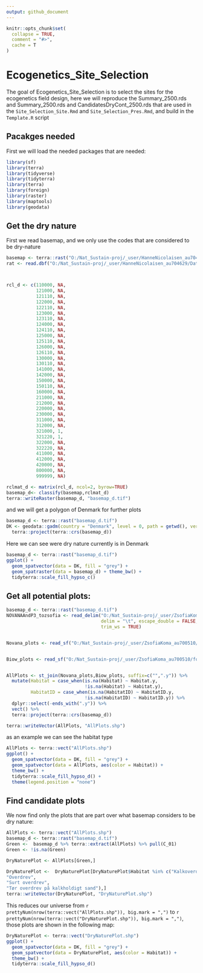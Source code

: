 ```yaml
---
output: github_document
---
```


<!-- README.md is generated from README.Rmd. Please edit that file -->

```r
knitr::opts_chunk$set(
  collapse = TRUE,
  comment = "#>",
  cache = T
)
```

# Ecogenetics_Site_Selection

<!-- badges: start -->
<!-- badges: end -->

The goal of Ecogenetics_Site_Selection is to select the sites for the ecogenetics field design, here we will reproduce the Summary_2500.rds and Summary_2500.rds and CandidatesDryCont_2500.rds that are used in the `Site_Selection_Site.Rmd` and `Site_Selection_Pres.Rmd`, and build in the `Template.R` script 


## Pacakges needed


First we will load the needed packages that are needed:

```r
library(sf)
library(terra)
library(tidyverse)
library(tidyterra)
library(terra)
library(foreign)
library(raster)
library(maptools)
library(geodata)
```



## Get the dry nature

First we read basemap, and we only use the codes that are considered to be dry-nature

```r
basemap <- terra::rast("O:/Nat_Sustain-proj/_user/HanneNicolaisen_au704629/Data/Land_cover_maps/Basemap/Basemap03_public_geotiff/basemap03_2011_2016_2018/lu_agg_2018.tif")
rat <- read.dbf("O:/Nat_Sustain-proj/_user/HanneNicolaisen_au704629/Data/Land_cover_maps/Basemap/Basemap03_public_geotiff/basemap03_2018/lu_00_2018.tif.vat.dbf")



rcl_d <- c(110000, NA,
           121000, NA,
           121110, NA,
           122000, NA,
           122110, NA,
           123000, NA,
           123110, NA,
           124000, NA,
           124110, NA,
           125000, NA,
           125110, NA,
           126000, NA,
           126110, NA,
           130000, NA,
           130110, NA,
           141000, NA,
           142000, NA,
           150000, NA,
           150110, NA,
           160000, NA,
           211000, NA,
           212000, NA,
           220000, NA,
           230000, NA,
           311000, NA,
           312000, NA,
           321000, 1,
           321220, 1,
           322000, NA,
           322220, NA,
           411000, NA,
           412000, NA,
           420000, NA,
           800000, NA,
           999999, NA)

rclmat_d <- matrix(rcl_d, ncol=2, byrow=TRUE)
basemap_d<- classify(basemap,rclmat_d)
terra::writeRaster(basemap_d, "basemap_d.tif")
```


and we will get a polygon of Denmark for further plots

```r
basemap_d <- terra::rast("basemap_d.tif")
DK <- geodata::gadm(country = "Denmark", level = 0, path = getwd(), version = "4.0") %>%
  terra::project(terra::crs(basemap_d))
```

Here we can see were dry nature currently is in Denmark

```r
basemap_d <- terra::rast("basemap_d.tif")
ggplot() + 
  geom_spatvector(data = DK, fill = "grey") + 
  geom_spatraster(data = basemap_d) + theme_bw() +
  tidyterra::scale_fill_hypso_c()
```

## Get all potential plots:

```r
basemap_d <- terra::rast("basemap_d.tif")
NOVANAAndP3_tozsofia <- read_delim("O:/Nat_Sustain-proj/_user/ZsofiaKoma_au700510/forArchiving/FeasStudy/processing/field/novana/NOVANAAndP3_tozsofia/NOVANAAndP3_tozsofia.tsv",
                                   delim = "\t", escape_double = FALSE,
                                   trim_ws = TRUE)


Novana_plots <- read_sf("O:/Nat_Sustain-proj/_user/ZsofiaKoma_au700510/forArchiving/FeasStudy/processing/field/novana/NOVANAAndP3_tozsofia/Novana_plots_utm.shp")


Biow_plots <- read_sf("O:/Nat_Sustain-proj/_user/ZsofiaKoma_au700510/forArchiving/FeasStudy/processing/field/novana/NOVANAAndP3_tozsofia/data_plot_forshp_biow_utm.shp")


AllPlots <- st_join(Novana_plots,Biow_plots, suffix=c("",".y")) %>%
  mutate(Habitat = case_when(is.na(Habitat) ~ Habitat.y,
                             !is.na(Habitat) ~ Habitat.y),
         HabitatID = case_when(is.na(HabitatID) ~ HabitatID.y,
                             !is.na(HabitatID) ~ HabitatID.y)) %>%
  dplyr::select(-ends_with(".y")) %>%
  vect() %>%
  terra::project(terra::crs(basemap_d))

terra::writeVector(AllPlots, "AllPlots.shp")
```
as an example we can see the habitat type

```r
AllPlots <- terra::vect("AllPlots.shp")
ggplot() + 
  geom_spatvector(data = DK, fill = "grey") + 
  geom_spatvector(data = AllPlots, aes(color = Habitat)) + 
  theme_bw() +
  tidyterra::scale_fill_hypso_d() + 
  theme(legend.position = "none")
```


## Find candidate plots

We now find only the plots that are part over what basemap considers to be dry nature:

```r
AllPlots <- terra::vect("AllPlots.shp")
basemap_d <- terra::rast("basemap_d.tif")
Green <-  basemap_d %>% terra::extract(AllPlots) %>% pull(C_01)
Green <- !is.na(Green)

DryNaturePlot <- AllPlots[Green,]

DryNaturePlot <-  DryNaturePlot[DryNaturePlot$Habitat %in% c("Kalkoverdrev",
"Overdrev",
"Surt overdrev",
"Tør overdrev på kalkholdigt sand"),]
terra::writeVector(DryNaturePlot, "DryNaturePlot.shp")
```

This reduces our universe from `r prettyNum(nrow(terra::vect("AllPlots.shp")), big.mark = ",")` to `r prettyNum(nrow(terra::vect("DryNaturePlot.shp")), big.mark = ",")`, those plots are shown in the following map:

```r
DryNaturePlot <- terra::vect("DryNaturePlot.shp")
ggplot() + 
  geom_spatvector(data = DK, fill = "grey") + 
  geom_spatvector(data = DryNaturePlot, aes(color = Habitat)) + 
  theme_bw() +
  tidyterra::scale_fill_hypso_d()
```


